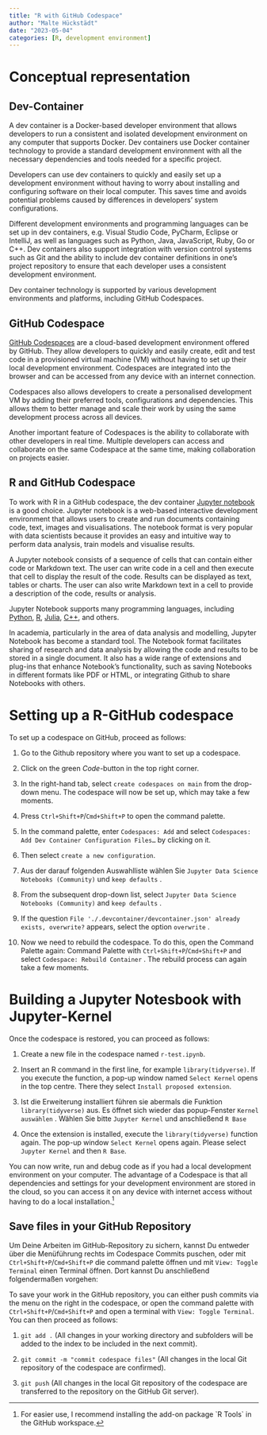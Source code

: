 ```yaml
---
title: "R with GitHub Codespace"
author: "Malte Hückstädt"
date: "2023-05-04"
categories: [R, development environment]
---
```


# Conceptual representation

## Dev-Container

A dev container is a Docker-based developer environment that allows developers to run a consistent and isolated development environment on any computer that supports Docker. Dev containers use Docker container technology to provide a standard development environment with all the necessary dependencies and tools needed for a specific project.

Developers can use dev containers to quickly and easily set up a development environment without having to worry about installing and configuring software on their local computer. This saves time and avoids potential problems caused by differences in developers' system configurations.

Different development environments and programming languages can be set up in dev containers, e.g. Visual Studio Code, PyCharm, Eclipse or IntelliJ, as well as languages such as Python, Java, JavaScript, Ruby, Go or C++. Dev containers also support integration with version control systems such as Git and the ability to include dev container definitions in one's project repository to ensure that each developer uses a consistent development environment.

Dev container technology is supported by various development environments and platforms, including GitHub Codespaces.

## GitHub Codespace

[GitHub Codespaces](https://github.com/features/codespaces) are a cloud-based development environment offered by GitHub. They allow developers to quickly and easily create, edit and test code in a provisioned virtual machine (VM) without having to set up their local development environment. Codespaces are integrated into the browser and can be accessed from any device with an internet connection.

Codespaces also allows developers to create a personalised development VM by adding their preferred tools, configurations and dependencies. This allows them to better manage and scale their work by using the same development process across all devices.

Another important feature of Codespaces is the ability to collaborate with other developers in real time. Multiple developers can access and collaborate on the same Codespace at the same time, making collaboration on projects easier.

## R and GitHub Codespace

To work with R in a GitHub codespace, the dev container [Jupyter notebook](https://jupyter-docker-stacks.readthedocs.io/en/latest/) is a good choice. Jupyter notebook is a web-based interactive development environment that allows users to create and run documents containing code, text, images and visualisations. The notebook format is very popular with data scientists because it provides an easy and intuitive way to perform data analysis, train models and visualise results.

A Jupyter notebook consists of a sequence of cells that can contain either code or Markdown text. The user can write code in a cell and then execute that cell to display the result of the code. Results can be displayed as text, tables or charts. The user can also write Markdown text in a cell to provide a description of the code, results or analysis.

Jupyter Notebook supports many programming languages, including [Python](https://www.python.org/), [R](https://www.r-project.org/), [Julia](https://julialang.org/), [C++](https://www.open-std.org/jtc1/sc22/wg21/), and others.

In academia, particularly in the area of data analysis and modelling, Jupyter Notebook has become a standard tool. The Notebook format facilitates sharing of research and data analysis by allowing the code and results to be stored in a single document. It also has a wide range of extensions and plug-ins that enhance Notebook's functionality, such as saving Notebooks in different formats like PDF or HTML, or integrating Github to share Notebooks with others.

# Setting up a R-GitHub codespace

To set up a codespace on GitHub, proceed as follows:

1.  Go to the Github repository where you want to set up a codespace.

2.  Click on the green *Code*-button in the top right corner.

3.  In the right-hand tab, select `create codespaces on main` from the drop-down menu. The codespace will now be set up, which may take a few moments.

4.  Press `Ctrl+Shift+P`/`Cmd+Shift+P` to open the command palette.

5.  In the command palette, enter `Codespaces: Add` and select `Codespaces: Add Dev Container Configuration Files…` by clicking on it.

6.  Then select `create a new configuration`.

7.  Aus der darauf folgenden Auswahlliste wählen Sie `Jupyter Data Science Notebooks (Community)` und `keep defaults` .

8.  From the subsequent drop-down list, select `Jupyter Data Science Notebooks (Community)` and `keep defaults` .

9.  If the question `File './.devcontainer/devcontainer.json' already exists, overwrite?` appears, select the option `overwrite` .

10. Now we need to rebuild the codespace. To do this, open the Command Palette again: Command Palette with `Ctrl+Shift+P`/`Cmd+Shift+P` and select `Codespace: Rebuild Container` . The rebuild process can again take a few moments.

# Building a Jupyter Notesbook with Jupyter-Kernel

Once the codespace is restored, you can proceed as follows:

1.  Create a new file in the codespace named `r-test.ipynb`.

2.  Insert an R command in the first line, for example `library(tidyverse)`. If you execute the function, a pop-up window named `Select Kernel` opens in the top centre. There they select `Install proposed extension`.

3.  Ist die Erweiterung installiert führen sie abermals die Funktion `library(tidyverse)` aus. Es öffnet sich wieder das popup-Fenster `Kernel auswählen` . Wählen Sie bitte `Jupyter Kernel` und anschließend `R Base`

4.  Once the extension is installed, execute the `library(tidyverse)` function again. The pop-up window `Select Kernel` opens again. Please select `Jupyter Kernel` and then `R Base`.

You can now write, run and debug code as if you had a local development environment on your computer. The advantage of a Codespace is that all dependencies and settings for your development environment are stored in the cloud, so you can access it on any device with internet access without having to do a local installation.[^1]

[^1]: For easier use, I recommend installing the add-on package \`R Tools\` in the GitHub workspace.

## Save files in your GitHub Repository

Um Deine Arbeiten im GitHub-Repository zu sichern, kannst Du entweder über die Menüführung rechts im Codespace Commits puschen, oder mit `Ctrl+Shift+P`/`Cmd+Shift+P` die command palette öffnen und mit `View: Toggle Terminal` einen Terminal öffnen. Dort kannst Du anschließend folgendermaßen vorgehen:

To save your work in the GitHub repository, you can either push commits via the menu on the right in the codespace, or open the command palette with `Ctrl+Shift+P`/`Cmd+Shift+P` and open a terminal with `View: Toggle Terminal`. You can then proceed as follows:

1.  `git add .` (All changes in your working directory and subfolders will be added to the index to be included in the next commit).

2.  `git commit -m "commit codespace files"` (All changes in the local Git repository of the codespace are confirmed).

3.  `git push` (All changes in the local Git repository of the codespace are transferred to the repository on the GitHub Git server).
